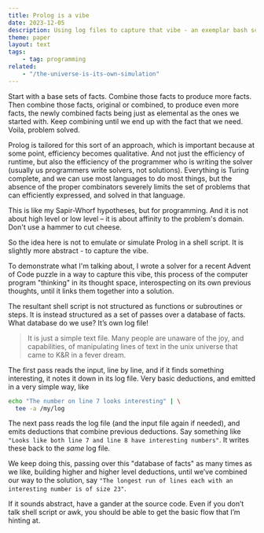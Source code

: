 ```yaml
---
title: Prolog is a vibe
date: 2023-12-05
description: Using log files to capture that vibe - an exemplar bash script.
theme: paper
layout: text
tags:
    - tag: programming
related:
    - "/the-universe-is-its-own-simulation"
---
```



Start with a base sets of facts. Combine those facts to produce more facts. Then
combine those facts, original or combined, to produce even more facts, the newly
combined facts being just as elemental as the ones we started with. Keep
combining until we end up with the fact that we need. Voila, problem solved.

Prolog is tailored for this sort of an approach, which is important because at
some point, efficiency becomes qualitative. And not just the efficiency of
runtime, but also the efficiency of the programmer who is writing the solver
(usually us programmers write solvers, not solutions). Everything is Turing
complete, and we can use most languages to do most things, but the absence of
the proper combinators severely limits the set of problems that can efficiently
expressed, and solved in that language.

This is like my Sapir-Whorf hypotheses, but for programming. And it is not about
high level or low level – it is about affinity to the problem's domain. Don't
use a hammer to cut cheese.

So the idea here is not to emulate or simulate Prolog in a shell script. It is
slightly more abstract - to capture the vibe.

To demonstrate what I'm talking about, I wrote a solver for a recent Advent of
Code puzzle <RefLink href="https://adventofcode.com/2023/day/3" /> in a way to
capture this vibe, this process of the computer program "thinking" in its
thought space, interospecting on its own previous thoughts, until it links them
together into a solution.

The <ExternalLinkWithIcon
href="https://github.com/mnvr/advent-of-code-2023/blob/main/03.az.sh">resultant
shell script</ExternalLinkWithIcon> is not structured as functions or
subroutines or steps. It is instead structured as a set of passes over a
database of facts. What database do we use? It’s own log file!

> It is just a simple text file. Many people are unaware of the joy, and
> capabilities, of manipulating lines of text in the unix universe that came to
> K&R in a fever dream.

The first pass reads the input, line by line, and if it finds something
interesting, it notes it down in its log file. Very basic deductions, and
emitted in a very simple way, like

```sh
echo "The number on line 7 looks interesting" | \
  tee -a /my/log
```

The next pass reads the log file (and the input file again if needed), and emits
deductions that combine previous deductions. Say something like `"Looks like
both line 7 and line 8 have interesting numbers"`. It writes these back to the
_same_ log file.

We keep doing this, passing over this "database of facts" as many times as we
like, building higher and higher level deductions, until we’ve combined our way
to the solution, say `"The longest run of lines each with an interesting number
is of size 23"`.

If it sounds abstract, have a <ExternalLinkWithIcon
href="https://github.com/mnvr/advent-of-code-2023/blob/main/03.az.sh">gander at
the source code</ExternalLinkWithIcon>. Even if you don’t talk shell script or
awk, you should be able to get the basic flow that I’m hinting at.
